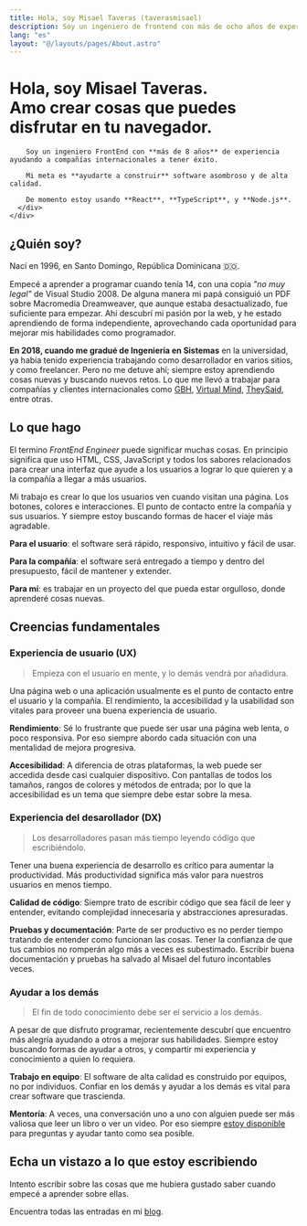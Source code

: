 ```yaml
---
title: Hola, soy Misael Taveras (taverasmisael)
description: Soy un ingeniero de frontend con más de ocho años de experiencia que trata de mejorar cada día.
lang: "es"
layout: "@/layouts/pages/About.astro"
---
```




<FullWidthBlock withContainer class="bg-blue-50 px-8 py-12 bg-gradient-to-tl from-blue-100 to-blue-50 dark:from-slate-900 dark:to-slate-950 dark:bg-slate-900 md:py-24">
    <div class="lg:grid lg:items-center xl:items-start lg:grid-cols-2 lg:gap-4">
      <h1 class="!mt-0 text-4xl font-bold !leading-snug dark:text-slate-100 max-w-2xl">Hola, soy Misael Taveras.<br /> <span data-confetti-button class="cursor-pointer text-red-500 underline underline-offset-8">Amo</span> crear cosas que puedes disfrutar <span class="text-blue-600 dark:text-blue-500">en tu navegador.</span></h1>
      <div class="text-xl leading-relaxed dark:text-slate-300">

        Soy un ingeniero FrontEnd con **más de 8 años** de experiencia ayudando a compañías internacionales a tener éxito.

        Mi meta es **ayudarte a construir** software asombroso y de alta calidad.

        De momento estoy usando **React**, **TypeScript**, y **Node.js**.
      </div>
    </div>

</FullWidthBlock>

## ¿Quién soy?

Nací en 1996, en Santo Domingo, República Dominicana 🇩🇴.

Empecé a aprender a programar cuando tenía 14, con una copia _"no muy legal"_ de Visual Studio 2008. De alguna manera mi papá consiguió un PDF sobre Macromedia Dreamweaver, que aunque estaba desactualizado, fue suficiente para empezar. Ahí descubrí mi pasión por la web, y he estado aprendiendo de forma independiente, aprovechando cada oportunidad para mejorar mis habilidades como programador.

**En 2018, cuando me gradué de Ingeniería en Sistemas** en la universidad, ya había tenido experiencia trabajando como desarrollador en varios sitios, y como freelancer. Pero no me detuve ahí; siempre estoy aprendiendo cosas nuevas y buscando nuevos retos.
Lo que me llevó a trabajar para compañías y clientes internacionales como [GBH](https://gbh.com.do/), [Virtual Mind](https://virtualmind.com/), [TheySaid](https://www.theysaid.io/), entre otras.

## Lo que hago

El termino _FrontEnd Engineer_ puede significar muchas cosas. En principio significa que uso HTML, CSS, JavaScript y todos los sabores relacionados para crear una interfaz que ayude a los usuarios a lograr lo que quieren y a la compañía a llegar a más usuarios.

Mi trabajo es crear lo que los usuarios ven cuando visitan una página. Los botones, colores e interacciones. El punto de contacto entre la compañía y sus usuarios. Y siempre estoy buscando formas de hacer el viaje más agradable.

**Para el usuario**: el software será rápido, responsivo, intuitivo y fácil de usar.

**Para la compañía**: el software será entregado a tiempo y dentro del presupuesto, fácil de mantener y extender.

**Para mí**: es trabajar en un proyecto del que pueda estar orgulloso, donde aprenderé cosas nuevas.

<FullWidthBlock withContainer class="gradient-slate-slate bg-gradient-to-t dark:gradient-gray-slate dark:prose-blockquote:border-gray-700 prose-blockquote:border-gray-400 prose-blockquote:opacity-80">

## Creencias fundamentales

<div class="grid lg:grid-cols-2 xl:grid-cols-3 gap-8">
  <div>

### Experiencia de usuario (UX)

> Empieza con el usuario en mente, y lo demás vendrá por añadidura.

Una página web o una aplicación usualmente es el punto de contacto entre el usuario y la compañía. El rendimiento, la accesibilidad y la usabilidad son vitales para proveer una buena experiencia de usuario.

**Rendimiento**: Sé lo frustrante que puede ser usar una página web lenta, o poco responsiva. Por eso siempre abordo cada situación con una mentalidad de mejora progresiva.

**Accesibilidad**: A diferencia de otras plataformas, la web puede ser accedida desde casi cualquier dispositivo. Con pantallas de todos los tamaños, rangos de colores y métodos de entrada; por lo que la accesibilidad es un tema que siempre debe estar sobre la mesa.

  </div>

  <div>

### Experiencia del desarollador (DX)

> Los desarrolladores pasan más tiempo leyendo código que escribiéndolo.

Tener una buena experiencia de desarrollo es crítico para aumentar la productividad. Más productividad significa más valor para nuestros usuarios en menos tiempo.

**Calidad de código**: Siempre trato de escribir código que sea fácil de leer y entender, evitando complejidad innecesaria y abstracciones apresuradas.

**Pruebas y documentación**: Parte de ser productivo es no perder tiempo tratando de entender como funcionan las cosas. Tener la confianza de que tus cambios no romperán algo más a veces es subestimado. Escribir buena documentación y pruebas ha salvado al Misael del futuro incontables veces.

  </div>

  <div class="lg:col-span-2 xl:col-span-1">

### Ayudar a los demás

> El fin de todo conocimiento debe ser el servicio a los demás.

A pesar de que disfruto programar, recientemente descubrí que encuentro más alegría ayudando a otros a mejorar sus habilidades. Siempre estoy buscando formas de ayudar a otros, y compartir mi experiencia y conocimiento a quien lo requiera.

**Trabajo en equipo**: El software de alta calidad es construido por equipos, no por individuos. Confiar en los demás y ayudar a los demás es vital para crear software que trascienda.

**Mentoría**: A veces, una conversación uno a uno con alguien puede ser más valiosa que leer un libro o ver un video. Por eso siempre [estoy disponible](/es/contact) para preguntas y ayudar tanto como sea posible.

  </div>
</div>

</FullWidthBlock>

## Echa un vistazo a lo que estoy escribiendo

Intento escribir sobre las cosas que me hubiera gustado saber cuando empecé a aprender sobre ellas.

Encuentra todas las entradas en mi [blog](/es/blog).
